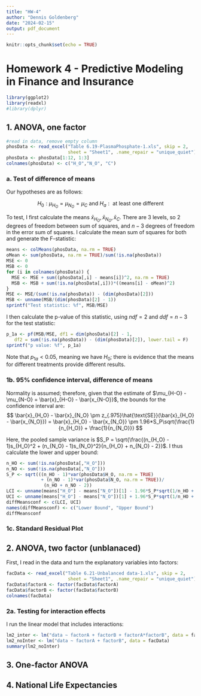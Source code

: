 ```yaml
---
title: "HW-4"
author: "Dennis Goldenberg"
date: "2024-02-15"
output: pdf_document
---
```


```r
knitr::opts_chunk$set(echo = TRUE)
```

# Homework 4 - Predictive Modeling in Finance and Insurance

```r
library(ggplot2)
library(readxl)
#library(dplyr)
```

## 1. ANOVA, one factor
```r
#read in data, remove empty column
phosData <- read_excel("Table 6.19-PlasmaPhosphate-1.xls", skip = 2, 
                       sheet = "Sheet1", .name_repair = "unique_quiet")
phosData <- phosData[1:12, 1:3]
colnames(phosData) <- c("H_O","N_O", "C")
```

### a. Test of difference of means
Our hypotheses are as follows:

$$
H_0: \mu_{H_O} = \mu_{N_O} = \mu_{C} \text{ and } H_a: \text{ at least one different}
$$


To test, I first calculate the means $\bar{x}_{H_O}, \bar{x}_{N_O}, \bar{x}_C$. There are 3 levels, so 2 degrees of freedom between sum of squares, and $n - 3$ degrees of freedom in the error sum of squares. I calculate the mean sum of squares for both and generate the F-statistic:
```r
means <- colMeans(phosData, na.rm = TRUE)
oMean <- sum(phosData, na.rm = TRUE)/sum(!is.na(phosData))
MSE <- 0
MSB <- 0
for (i in colnames(phosData)) {
  MSE <- MSE + sum((phosData[,i] - means[i])^2, na.rm = TRUE)
  MSB <- MSB + sum(!is.na(phosData[,i]))*((means[i] - oMean)^2)
}
MSE <- MSE/(sum(!is.na(phosData)) - (dim(phosData)[2]))
MSB <- unname(MSB/(dim(phosData)[2] - 1))
sprintf("Test statistic: %f", MSB/MSE)
```

I then calculate the p-value of this statistic, using $ndf = 2 \text{ and } ddf = n - 3$ for the test statistic:
```r
p_1a <- pf(MSB/MSE, df1 = dim(phosData)[2] - 1, 
   df2 = sum(!is.na(phosData)) - (dim(phosData)[2]), lower.tail = F)
sprintf("p value: %f", p_1a)
```

Note that $p_{1a} < 0.05$, meaning we have \textbf{enough evidence to reject} $H_0$; there is evidence that the means for different treatments provide different results.

### 1b. 95% confidence interval, difference of means
Normality is assumed; therefore, given that the estimate of $\mu_{H-O} - \mu_{N-O} = \bar{x}_{H-O} - \bar{x_{N-O}}$, the bounds for the confidence interval are:
$$
\bar{x}_{H_O} - \bar{x}_{N_O} \pm z_{.975}\hat{\text{SE}}(\bar{x}_{H_O} - \bar{x_{N_O}}) = \bar{x}_{H_O} - \bar{x_{N_O}} \pm 1.96*S_P\sqrt{\frac{1}{n_{H_O}} + \frac{1}{n_{N_O}}}
$$

Here, the pooled sample variance is $S_P = \sqrt{\frac{(n_{H_O} - 1)s_{H_O}^2 + (n_{N_O} - 1)s_{N_O}^2}{n_{H_O} + n_{N_O} - 2}}$. I thus calculate the lower and upper bound:

```r
n_HO <- sum(!is.na(phosData[,"H_O"]))
n_NO <- sum(!is.na(phosData[,"N_O"]))
S_P <- sqrt(((n_HO - 1)*var(phosData$H_O, na.rm = TRUE) 
             + (n_NO - 1)*var(phosData$N_O, na.rm = TRUE))/
              (n_HO + n_NO - 2))
LCI <- unname(means["H_O"] - means["N_O"])[1] - 1.96*S_P*sqrt(1/n_HO + 1/n_NO)
UCI <- unname(means["H_O"] - means["N_O"])[1] + 1.96*S_P*sqrt(1/n_HO + 1/n_NO)
diffMeansconf <- c(LCI, UCI)
names(diffMeansconf) <- c("Lower Bound", "Upper Bound")
diffMeansconf
```

### 1c. Standard Residual Plot

\newpage

## 2. ANOVA, two factor (unblanaced)
First, I read in the data and turn the explanatory variables into factors:
```r
facData <- read_excel("Table 6.21-Unbalanced data-1.xls", skip = 2, 
                       sheet = "Sheet1", .name_repair = "unique_quiet")
facData$factorA <- factor(facData$factorA)
facData$factorB <- factor(facData$factorB)
colnames(facData)
```

### 2a. Testing for interaction effects
I run the linear model that includes interactions:
```r
lm2_inter <- lm("data ~ factorA + factorB + factorA*factorB", data = facData)
lm2_noInter <- lm("data ~ factorA + factorB", data = facData)
summary(lm2_noInter)
```
\newpage

## 3. One-factor ANOVA

\newpage

## 4. National Life Expectancies